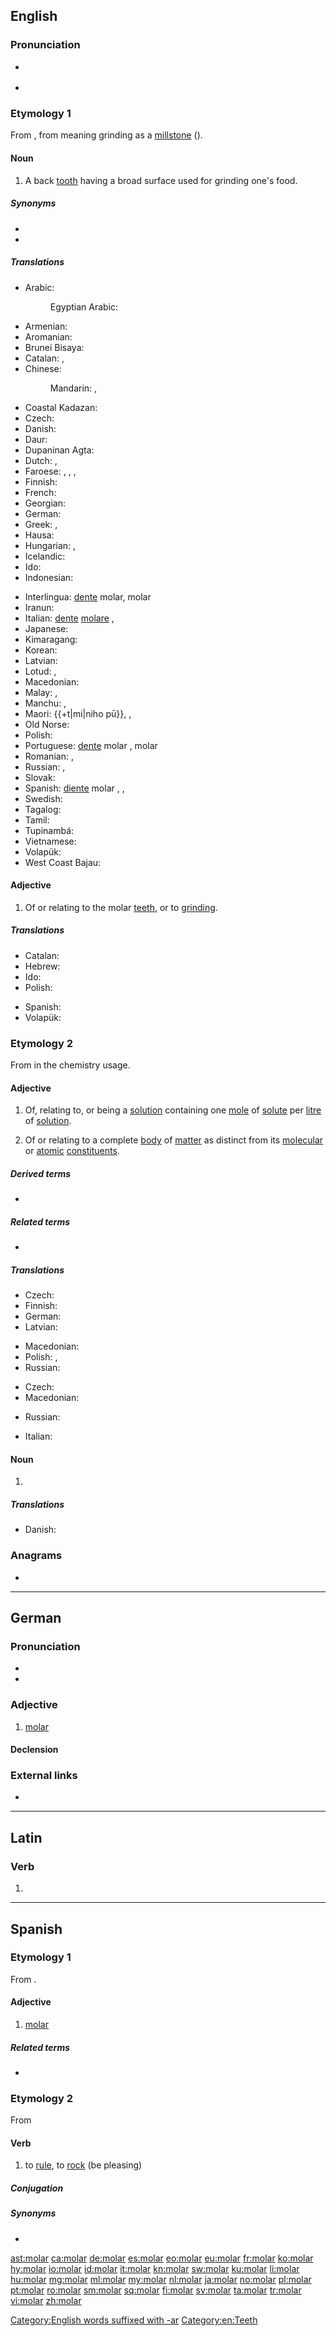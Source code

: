 ==English==

===Pronunciation===
* {{a|US}} {{IPA|/ˈmoʊlɚ/|lang=en}}
* {{rhymes|əʊlə(r)|lang=en}}

===Etymology 1===
From {{etyl|frm|en}} {{m|frm|molaire}}, from {{etyl|la|en}} {{m|la|molāris}} meaning grinding as a [[millstone]] ({{m|la|mola}}).

====Noun====
{{en-noun}}

# A back [[tooth]] having a broad surface used for grinding one's food.

=====Synonyms=====
* {{l|en|wangtooth}}
* {{l|en|grinder}}

=====Translations=====
{{trans-top|back tooth}}
* Arabic: {{t+|ar|ضِرْس|m}}
*: Egyptian Arabic: {{t+|arz|ضرس|m|tr=ders|sc=Arab}}
* Armenian: {{t+|hy|սեղանատամ}}
* Aromanian: {{t+|rup|mãseauã|f}}
* Brunei Bisaya: {{t+|bsb|bagang}}
* Catalan: {{t+|ca|queixal|m}}, {{t+|ca|molar|m}}
* Chinese:
*: Mandarin: {{t+|cmn|臼齒|sc=Hani}}, {{t+|cmn|臼齿|tr=jiùchǐ|sc=Hani}}
* Coastal Kadazan: {{t+|kzj|viang}}
* Czech: {{t+|cs|stolička|f}}
* Danish: {{t+|da|kindtand|c}}
* Daur: {{t+|dta|араа|tr=araa}}
* Dupaninan Agta: {{t+|duo|wangli}}
* Dutch: {{t+|nl|kies|m}}, {{t|nl|maaltand|m}}
* Faroese: {{t+|fo|jakslur|m}}, {{t+|fo|jaksul|m}}, {{t+|fo|jaksil|m}}, {{t+|fo|jaksli|m}}
* Finnish: {{t+|fi|poskihammas}}
* French: {{t+|fr|molaire|f}}
* Georgian: {{t-needed|ka}}
* German: {{t+|de|Backenzahn|m}}
* Greek: {{t+|el|γομφίος|m}}, {{qualifier|colloquial}} {{t+|el|τραπεζίτης|m}}
* Hausa: {{t+|ha|matauni|m|alt=mataunī}}
* Hungarian: {{t+|hu|zápfog}}, {{t+|hu|őrlőfog}}
* Icelandic: {{t+|is|jaxl|m}}
* Ido: {{t+|io|molaro}}
* Indonesian: {{t+|id|geraham}}
{{trans-mid}}
* Interlingua: [[dente]] molar, molar
* Iranun: {{t+|ill|bagang}}
* Italian: [[dente]] [[molare]] {{g|m}}, {{t+|it|molare|m}}
* Japanese: {{t+|ja|臼歯|tr=きゅうし, kyūshi|sc=Jpan}}
* Kimaragang: {{t+|kqr|viang}}
* Korean: {{t+|ko|어금니|sc=Kore}}
* Latvian: {{t+|lv|dzeroklis|m}}
* Lotud: {{t+|dtr|tiang}}, {{t+|dtr|wiang}}
* Macedonian: {{t+|mk|катник|m}}
* Malay: {{t+|ms|geraham}}, {{t+|ms|gigi geraham}}
* Manchu: {{t+|mnc|ᠰᠠᡳᡶᠠ|tr=saifa}}, {{t+|mnc|ᠰᠠᡳᡶᠠ ᠸᡝᡳᡥᡝ|tr=saifa weihe}}
* Maori: {{+t|mi|niho pū}}, {{t+|mi|niho pūrākau}}, {{t+|mi|niho kauoro}}
* Old Norse: {{t+|non|jaxl|m}}
* Polish: {{t+|pl|trzonowiec|m}}
* Portuguese: [[dente]] molar {{g|m}}, molar {{g|m}}
* Romanian: {{t+|ro|măsea|f}}, {{t+|ro|molar|m}}
* Russian: {{t+|ru|коренно́й зуб|m}}, {{t+|ru|моля́р|m}}
* Slovak: {{t+|sk|stolička|f}}
* Spanish: [[diente]] molar {{g|m}}, {{t+|es|molar|m}}, {{t+|es|muela|f}}
* Swedish: {{t+|sv|kindtand|c}}
* Tagalog: {{t+|tl|bagang}}
* Tamil: {{t+|ta|கடைவாய்ப்பல்|sc=Taml}}
* Tupinambá: {{t+|tpn|agûeá}}
* Vietnamese: {{t+|vi|răng hàm}}
* Volapük: {{t+|vo|cügatut}}
* West Coast Bajau: {{t+|bdr|begaang}}
{{trans-bottom}}

====Adjective====
{{en-adj|-}}

# Of or relating to the molar [[teeth]], or to [[grind]]ing.

=====Translations=====
{{trans-top|back tooth}}
* Catalan: {{t+|ca|molar|m|f}}
* Hebrew: {{t|he|טוֹחֶנֶת|f|tr=toḥenét}}
* Ido: {{t+|io|molara}}
* Polish: {{t|pl|trzonowy|m}}
{{trans-mid}}
* Spanish: {{t+|es|molar|m|f}}
* Volapük: {{t|vo|cügatutik}}
{{trans-bottom}}

===Etymology 2===
From {{suffix|mole|alt1=mol(e)|ar|lang=en}} in the chemistry usage.

====Adjective====
{{en-adj|-}}

# {{lb|en|chemistry}} Of, relating to, or being a [[solution]] containing one [[mole]] of [[solute]] per [[litre]] of [[solution]].
# {{lb|en|physics}} Of or relating to a complete [[body]] of [[matter]] as distinct from its [[molecular]] or [[atomic]] [[constituent]]s.

=====Derived terms=====
* {{l|en|molarity}}

=====Related terms=====
* {{l|en|molality}}

=====Translations=====
{{trans-top|containing one mole of solute per litre of solution}}
* Czech: {{t+|cs|molární}}
* Finnish: {{t|fi|molaarinen}}
* German: {{t+|de|molar}}
* Latvian: {{t+|lv|molārs}}
{{trans-mid}}
* Macedonian: {{t|mk|моларен|m}}
* Polish: {{t+|pl|molowy|m}}, {{t+|pl|molarny|m}}
* Russian: {{t+|ru|моля́рный}}
{{trans-bottom}}

{{trans-top|relating to a complete body of matter}}
* Czech: {{t+|cs|molární}}
* Macedonian: {{t|mk|моларен|m}}
{{trans-mid}}
* Russian: {{t+|ru|моля́рный}}
{{trans-bottom}}

{{checktrans-top}}
* Italian: {{t+check|it|molare}}
{{trans-mid}}
{{trans-bottom}}

====Noun====
{{en-noun}}

# {{lb|en|chemistry}} {{def|unit of [[concentration]] equal to one [[mole]] per [[litre]]}}

=====Translations=====
{{trans-top|unit of concentration}}
* Danish: {{t|da|molar}}
{{trans-mid}}
{{trans-bottom}}

[[Category:English words suffixed with -ar]]

===Anagrams===
* {{l|en|moral}}

[[Category:en:Teeth]]

----

==German==

===Pronunciation===
* {{audio|De-molar.ogg|Audio|lang=de}}
* {{rhymes|aːɐ̯|lang=de}}

===Adjective===
{{de-adj|-}}

# {{lb|de|chemistry}} [[#English|molar]]

====Declension====
{{de-decl-adj-notcomp|molar}}

===External links===
* {{R:Duden}}

----

==Latin==

===Verb===
{{la-verb-form|molar}}

# {{inflection of|molō||1|s|futr|pasv|indc|lang=la}}

----

==Spanish==

===Etymology 1===
From {{etyl|la|es}} {{m|la|molāris}}.

====Adjective====
{{es-adj|f=molar|pl=molares}}

# [[#English|molar]]

=====Related terms=====
* {{l|es|muela}}

===Etymology 2===
From {{etyl|rmq|es}}

====Verb====
{{es-verb|mol|ar}}

# {{lb|es|colloquial|intransitive|Spain}} to [[rule]], to [[rock]] (be pleasing)
#: {{ux|es|'''Mola''' un montón.|translation=That's great.}}

=====Conjugation=====
{{es-conj-ar|mol}}

=====Synonyms=====
* {{l|es|gustar}}

[[ast:molar]]
[[ca:molar]]
[[de:molar]]
[[es:molar]]
[[eo:molar]]
[[eu:molar]]
[[fr:molar]]
[[ko:molar]]
[[hy:molar]]
[[io:molar]]
[[id:molar]]
[[it:molar]]
[[kn:molar]]
[[sw:molar]]
[[ku:molar]]
[[li:molar]]
[[hu:molar]]
[[mg:molar]]
[[ml:molar]]
[[my:molar]]
[[nl:molar]]
[[ja:molar]]
[[no:molar]]
[[pl:molar]]
[[pt:molar]]
[[ro:molar]]
[[sm:molar]]
[[sq:molar]]
[[fi:molar]]
[[sv:molar]]
[[ta:molar]]
[[tr:molar]]
[[vi:molar]]
[[zh:molar]]